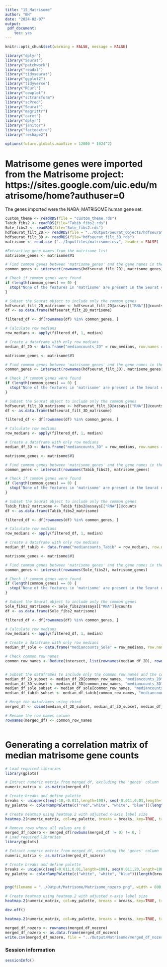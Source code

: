 ```yaml
---
title: "15_Matrisome"
author: "BH"
date: "2024-02-07"
output:
 pdf_document:
    toc: yes
---
```

```r
knitr::opts_chunk$set(warning = FALSE, message = FALSE) 
```

```r
library("dplyr")
library("Seurat")
library("patchwork")
library("readxl")
library("tidyseurat")
library("ggplot2")
library("tidyverse")
library("RCurl")
library("cowplot")
library("sctransform")
library("scPred")
library("Seurat")
library("magrittr")
library("caret")
library("dplyr")
library("janitor")
library("factoextra")
library("reshape2")

options(future.globals.maxSize = 12000 * 1024^2)

```
# Matrisome genes were imported from the Matrisome project: https://sites.google.com/uic.edu/matrisome/home?authuser=0
The genes imported were the NABA_MATRISOME human gene set. 

```r
custom_theme <- readRDS(file = "custom_theme.rds")
Tabib_fibs2 <- readRDS(file="Tabib_fibs2.rds")
Sole_fibs2 <- readRDS(file="Sole_fibs2.rds")
hdfseurat_filt_2D <- readRDS(file = "../Output/Seurat_Objects/hdfseuratfiltered_2Dcells.rds")
hdfseurat_filt_3D <- readRDS(file="hdfseurat_filt_3D.rds")
matrisome <- read.csv ("../Inputfiles/matrisome.csv", header = FALSE)

```

```r
#Extracting gene names from the matrisome list
matrisome_genes <- matrisome$V1

# Find common genes between 'matrisome_genes' and the gene names in the Seurat object
common_genes <- intersect(rownames(hdfseurat_filt_2D), matrisome_genes)

# Check if common genes were found
if (length(common_genes) == 0) {
  stop("None of the features in 'matrisome' are present in the Seurat object.")
}

# Subset the Seurat object to include only the common genes
hdfseurat_filt_2D_matrisome <- hdfseurat_filt_2D@assays[["RNA"]]@counts
df <- as.data.frame(hdfseurat_filt_2D_matrisome)

filtered_df <- df[rownames(df) %in% common_genes, ]

# Calculate row medians
row_medians <- apply(filtered_df, 1, median)

# Create a dataframe with only row medians
median_df_2D <- data.frame("mediancounts_2D" = row_medians, row.names = rownames(filtered_df))

```


```r
matrisome_genes <- matrisome$V1

# Find common genes between 'matrisome_genes' and the gene names in the Seurat object
common_genes <- intersect(rownames(hdfseurat_filt_3D), matrisome_genes)

# Check if common genes were found
if (length(common_genes) == 0) {
  stop("None of the features in 'matrisome' are present in the Seurat object.")
}

# Subset the Seurat object to include only the common genes
hdfseurat_filt_3D_matrisome <- hdfseurat_filt_3D@assays[["RNA"]]@counts
df <- as.data.frame(hdfseurat_filt_3D_matrisome)

filtered_df <- df[rownames(df) %in% common_genes, ]

# Calculate row medians
row_medians <- apply(filtered_df, 1, median)

# Create a dataframe with only row medians
median_df_3D <- data.frame("mediancounts_3D" = row_medians, row.names = rownames(filtered_df))


```

```r
matrisome_genes <- matrisome$V1

# Find common genes between 'matrisome_genes' and the gene names in the Seurat object
common_genes <- intersect(rownames(Tabib_fibs2), matrisome_genes)

# Check if common genes were found
if (length(common_genes) == 0) {
  stop("None of the features in 'matrisome' are present in the Seurat object.")
}

# Subset the Seurat object to include only the common genes
Tabib_fibs2_matrisome <- Tabib_fibs2@assays[["RNA"]]@counts
df <- as.data.frame(Tabib_fibs2_matrisome)

filtered_df <- df[rownames(df) %in% common_genes, ]

# Calculate row medians
row_medians <- apply(filtered_df, 1, median)

# Create a dataframe with only row medians
median_df_tabib <- data.frame("mediancounts_Tabib" = row_medians, row.names = rownames(filtered_df))


```

```r
matrisome_genes <- matrisome$V1

# Find common genes between 'matrisome_genes' and the gene names in the Seurat object
common_genes <- intersect(rownames(Sole_fibs2), matrisome_genes)

# Check if common genes were found
if (length(common_genes) == 0) {
  stop("None of the features in 'matrisome' are present in the Seurat object.")
}

# Subset the Seurat object to include only the common genes
Sole_fibs2_matrisome <- Sole_fibs2@assays[["RNA"]]@counts
df <- as.data.frame(Sole_fibs2_matrisome)

filtered_df <- df[rownames(df) %in% common_genes, ]

# Calculate row medians
row_medians <- apply(filtered_df, 1, median)

# Create a dataframe with only row medians
median_df_sole <- data.frame("mediancounts_Sole" = row_medians, row.names = rownames(filtered_df))


```

```r

# Check common row names
common_row_names <- Reduce(intersect, list(rownames(median_df_2D), rownames(median_df_3D), rownames(median_df_sole), rownames(median_df_tabib)))


# Subset the dataframes to include only the common row names and the column representing median counts
median_df_2D_subset <- median_df_2D[common_row_names, "mediancounts_2D", drop = FALSE]
median_df_3D_subset <- median_df_3D[common_row_names, "mediancounts_3D", drop = FALSE]
median_df_sole_subset <- median_df_sole[common_row_names, "mediancounts_Sole", drop = FALSE]
median_df_tabib_subset <- median_df_tabib[common_row_names, "mediancounts_Tabib", drop = FALSE]

# Merge the dataframes using cbind
merged_df <- cbind(median_df_2D_subset, median_df_3D_subset, median_df_sole_subset, median_df_tabib_subset)

# Rename the row names column
rownames(merged_df) <- common_row_names



```

# Generating a correlation matrix of median matrisome gene counts
```r
# Load required libraries
library(gplots)

# Extract numeric matrix from merged_df, excluding the 'genes' column
numeric_matrix <- as.matrix(merged_df)

# Create breaks and define palette
breaks <- unique(c(seq(-10,-0.011,length=100), seq(-0.011,0.01,length=100), seq(0.011,10,length=100)))
my_palette <- colorRampPalette(c("red","white", "white", "blue"))(length(breaks)-1)

# Create heatmap using heatmap.2 with adjusted x-axis label size
heatmap.2(numeric_matrix, col=my_palette, breaks = breaks, key=TRUE, trace="none", main="Matrisome", key.title = 1, cexRow=0.1, cexCol=0.8, distfun = function(x) dist(x, method = "euclidean"), hclust = function(x) hclust(x, method = "ward.D2"), symkey = FALSE, density.info = "none", cex.axis = 5)


```

```r
# Remove rows where all values are 0
merged_df_nozero <- merged_df[rowSums(merged_df != 0) != 0, ]
# Load required libraries
library(gplots)

# Extract numeric matrix from merged_df, excluding the 'genes' column
numeric_matrix <- as.matrix(merged_df_nozero)

# Create breaks and define palette
breaks <- unique(c(seq(-0.011,0.01,length=100), seq(0.011,20,length=100)))
my_palette <- colorRampPalette(c("white", "white", "blue"))(length(breaks)-1)


png(filename = "../Output/Matrisome/Matrisome_nozero.png", width = 800, height = 600)  # Set appropriate width and height

# Create heatmap using heatmap.2 with adjusted x-axis label size
heatmap.2(numeric_matrix, col=my_palette, breaks = breaks, key=TRUE, trace="none", main="Matrisome", key.title = "Gene count", cexRow=0.1, cexCol=0.5, distfun = function(x) dist(x, method = "euclidean"), hclust = function(x) hclust(x, method = "ward.D2"), symkey = FALSE, density.info = "none", cex.axis = 5) 

dev.off()

heatmap.2(numeric_matrix, col=my_palette, breaks = breaks, key=TRUE, trace="none", main="Matrisome", key.title = "Gene count", cexRow=0.1, cexCol=0.5, distfun = function(x) dist(x, method = "euclidean"), hclust = function(x) hclust(x, method = "ward.D2"), symkey = FALSE, density.info = "none", cex.axis = 5) 
```
```r
merged_df_nozero <- rownames(merged_df_nozero)
merged_df_nozero <- as.data.frame(merged_df_nozero)
write.csv(merged_df_nozero, file = "../Output/Matrisome/merged_df_nozero.csv", row.names = TRUE)
```

### Session information
```r
sessionInfo()
```
